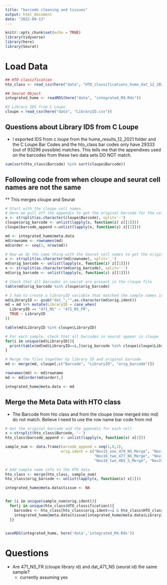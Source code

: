 ```yaml
---
title: "barcode cleaning and tissues"
output: html_document
date: "2022-09-13"
---
```



```r
knitr::opts_chunk$set(echo = TRUE)
library(tidyverse)
library(here)
library(Seurat)
```


# Load Data

```r
## HTO classification
hto_class <- read_csv(here("data", "HTO_classifications_hume_dat_12_2021.csv"))

## Seurat Object 
integrated_hume <- readRDS(here("data", "integrated_M4.Rds"))

#3 Library IDS from C Loupe 
cloupe = read_csv(here("data", "LibraryID.csv"))

```
## Questions about Library IDS from C Loupe

* I exported IDS from c loupe from the hume_results_12_2021 folder and the C Loupe Bar Codes and the hto_class bar codes only have 29333 (out of 93296 possible) matches. This tells me that the appendixes used on the barcodes from these two data sets DO NOT match. 

```r
sum(sort(hto_class$Barcode) %in% sort(cloupe$Barcode))
```



## Following code from when cloupe and seurat cell names are not the same 

** This merges cloupe and Seurat

```r
# Start with the cloupe cell names. 
# Here we pull off the appendix to get the original barcode for the cell
x <- strsplit(as.character(cloupe$Barcode), split='-')
cloupe$orig_barcode <- unlist(lapply(x, function(z) z[[1]]))
cloupe$barcode_append <-unlist(lapply(x, function(z) z[[2]]))

md <- integrated_hume@meta.data
md$rowname <- rownames(md)
md$order <- seq(1, nrow(md))

# Now we do the same thing with the Seurat cell names to get the original barcode
x <- strsplit(as.character(md$rowname), split='_')
md$orig_barcode <- unlist(lapply(x, function(z) z[[1]]))
x <- strsplit(as.character(md$orig_barcode), split='-')
md$orig_barcode <- unlist(lapply(x, function(z) z[[1]]))

# Check that all barcodes in seurat are present in the cloupe file
table(md$orig_barcode %in% cloupe$orig_barcode)

# I had to create a libraryID variable that matched the sample names in cloupe 
md$LibraryID <- gsub("dat_","",as.character(md$orig.ident))
md = md %>% mutate(LibraryID = case_when(
  LibraryID == "471_NS" ~ "471_NS_FR",
  TRUE ~ LibraryID
))

table(md$LibraryID %in% cloupe$LibraryID)

# For each sample, check that all barcodes in seurat appear in cloupe
for(i in unique(md$LibraryID)){
  print(table(md[md$LibraryID==i,]$orig_barcode %in% cloupe[cloupe$LibraryID==i,]$orig_barcode))
}

# Merge the files together by library ID and original barcode
md <- merge(md, cloupe[,c("Barcode", "LibraryID", "orig_barcode")])

rownames(md) <- md$rowname
md <- md[order(md$order),]

integrated_hume@meta.data <- md

```



## Merge the Meta Data with HTO class 

* The Barcode from hto class and from the cloupe (now merged into md) do not match. Believe I need to use the row name bar code from md

```r
# Get the original barcode and the appendix for each cell
x <-strsplit(hto_class$Barcode, '-')
hto_class$barcode_append <- unlist(lapply(x, function(x) x[2]))

sample_num <- data.frame(barcode_append = seq(1,8,1), 
                         orig.ident = c("Nov15_one_479_NS_Merge", "Nov15_two_480_Merge", "471_NS", 
                                        "Nov16_two_477_NS_Merge", "Nov17_two_470_S_Merge", "Nov18_one_461_NS_Merge", 
                                        "Nov18_two_465_S_Merge", "Nov22_two_462_S_Merge"))

# Add sample name info to the HTO data
hto_class <- merge(hto_class, sample_num)
hto_class$orig_barcode <- unlist(lapply(x, function(x) x[1]))

integrated_hume@meta.data$tissue <- NA


for (i in unique(sample_num$orig.ident)){
  for(j in unique(hto_class$HTO_classification)){
    barcodes <- hto_class[hto_class$orig.ident==i & hto_class$HTO_classification==j,]$orig_barcode
    integrated_hume@meta.data$tissue[integrated_hume@meta.data$LibraryID==i & integrated_hume@meta.data$orig_barcode %in% barcodes] <- j
  }}


saveRDS(integrated_hume, here('data','integrated_M4.Rds'))

```



# Questions

* Are 471_NS_FR (cloupe library id) and dat_471_NS (seurat id) the same sample? 
  + currently assuming yes 